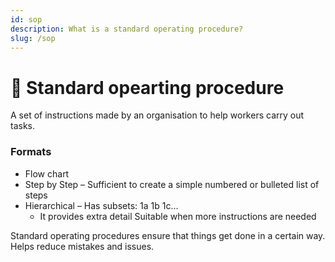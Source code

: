 ```yaml
---
id: sop
description: What is a standard operating procedure?
slug: /sop
---
```


# 🦾 Standard opearting procedure


A set of instructions made by an organisation to help workers carry out tasks. 

 

### Formats

- Flow chart
- Step by Step – Sufficient to create a simple numbered or bulleted list of steps  
- Hierarchical – Has subsets: 1a 1b 1c... 
    - It provides extra detail 
    Suitable when more instructions are needed 
 

Standard operating procedures ensure that things get done in a certain way. Helps reduce mistakes and issues.  

 

 

 